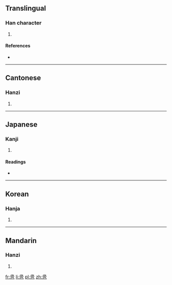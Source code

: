==Translingual==

===Han character===
{{Han char|rn=49|rad=己|as=06|sn=9|four=1771<sub>7</sub>|canj=弓水一尸山 (NEMSU), X弓水一尸 (XNEMS)|ids=⿱[[丞]][[己]]}}

# {{defn|Han|sort=己06}}

====References====
* {{Han ref|kx=0327.101|dkj=08758|dj=0631.170|hdz=20986.110|uh=5DF9|ud=24057|bh=CEAF|bd=52911}}

----

==Cantonese==

===Hanzi===
{{yue-hanzi|jyut=|y=gan2}}

# {{defn|lang=yue|sort=己06}}

----

==Japanese==

===Kanji===
{{ja-kanji|grade=|rs=己06}}

# {{defn|lang=ja|sort=己06}}

====Readings====
* {{ja-readings|on=[[きん]] (kin)|kun=[[したがう]] (shitagau), [[のびる]] (nobiru), [[さかずる]] (sakazuru)}}

----

==Korean==

===Hanja===
{{ko-hanja|hangeul=근|rv=geun|mr=kŭn}}

# {{defn|lang=ko|sort=己06}}

----

==Mandarin==

===Hanzi===
{{cmn-hanzi|pin=[[jǐn]] ([[jin3]])|wg=chin<sup>3</sup>}}

# {{defn|lang=cmn|sort=己06}}

[[fr:巹]]
[[li:巹]]
[[pl:巹]]
[[zh:巹]]